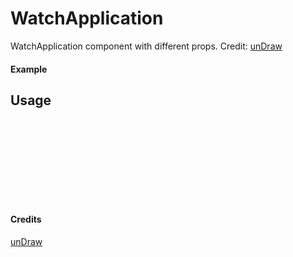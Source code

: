 
<Meta of={WatchApplication} title="unDraw/WatchApplication" />

# WatchApplication

WatchApplication component with different props.
Credit: [unDraw](https://undraw.co/illustrations)

#### Example

<Canvas of={WatchApplication.Primary} />

## Usage

```ts
import { WatchApplication } from "yadl-ui";

const Example = () => {
  return (
      <WatchApplication />
  );
};

export default Example;
```

#### Credits
[unDraw](https://undraw.co/illustrations)
